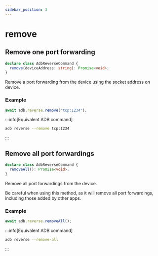 ---
sidebar_position: 3
---

# remove

## Remove one port forwarding

```ts
declare class AdbReverseCommand {
  remove(deviceAddress: string): Promise<void>;
}
```

Remove a port forwarding from the device using the socket address on device.

### Example

```ts transpile
await adb.reverse.remove("tcp:1234");
```

:::info[Equivalent ADB command]

```sh
adb reverse --remove tcp:1234
```

:::

## Remove all port forwardings

```ts
declare class AdbReverseCommand {
  removeAll(): Promise<void>;
}
```

Remove all port forwardings from the device.

Be careful when using this method, as it will remove all port forwardings, including those added by other apps.

### Example

```ts transpile
await adb.reverse.removeAll();
```

:::info[Equivalent ADB command]

```sh
adb reverse --remove-all
```

:::
